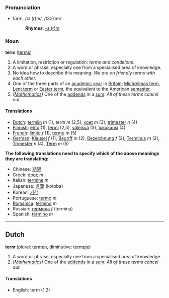 ===Pronunciation===
*tûrm, /tɜː(r)m/, /t3:(r)m/
*:'''Rhymes''': [[Rhymes:English:-ɜː(r)m|-ɜː(r)m]]

===Noun===
'''term''' ([[terms]])

# A limitation, restriction or regulation: ''terms and conditions''.
# A word or phrase, especially one from a specialised area of knowledge.
# No idea how to describe this meaning: ''We are on friendly terms with each other.''
# One of the three parts of an [[academic year]] in [[Britain]]; [[Michælmas term]], [[Lent term]] or [[Easter term]], the equivalent to the American [[semester]].
# ''([[Mathematics]])'' One of the [[addend]]s in a [[sum]]: ''All of these terms cancel out.''

====Translations====
*[[Dutch]]: [[termijn]] ''m'' (1), term ''m'' (2,5), [[voet]] ''m'' (3), [[trimester]] ''n'' (4)
*[[Finnish]]: [[ehto]] (1), [[termi]] (2,5), [[väleissä]] (3), [[lukukausi]] (4)
*[[French]]: [[limite]] ''f'' (1), [[terme]] ''m'' (5)
*[[German]]: [[Klausel]] ''f'' (1), [[Begriff]] ''m'' (2), [[Bezeichnung]] ''f'' (2), [[Terminus]] ''m'' (2), [[Trimester]] ''n'' (4), [[Term]] ''m'' (5)

'''The following translations need to specify which of the above meanings they are translating:'''
*Chinese: [[期限]]
*Greek: [[όρος]] ''m''
*Italian: [[termine]] ''m''
*Japanese: [[言葉]] (kotoba)
*Korean: [[기간]]
*Portuguese: [[termo]] ''m''
*[[Romanica]]: [[termino]] ''m''
*Russian: [[термина]] ''f'' (termina)
*Spanish: [[término]] ''m''

----

==Dutch==
'''term''' (plural: [[termen]], diminutive: [[termpje]])

# A word or phrase, especially one from a specialised area of knowledge.
# ''([[Mathematics]])'' One of the [[addend]]s in a [[sum]]: ''All of these terms cancel out.''

====Translations====
*English: term (1,2)